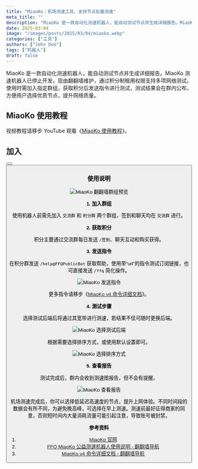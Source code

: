 ```yaml
---
title: "MiaoKo：机场测速工具，支持节点批量测速"
meta_title: ""
description: "MiaoKo 是一款自动化测速机器人，能自动测试节点并生成详细报告。MiaoKo 测速机器人已停止开发，现由翻翻墙维护，通过积分制租用权限支持多项网络测试。使用时需加入指定群组，获取积分后发送指令进行测试，测试结果会在群内公布，方便用户选择优质节点，提升网络质量。"
date: 2025-03-04
image: "/images/posts/2025/03/04/miaoko.webp"
categories: ["工具"]
authors: ["John Doe"]
tags: ["机器人"]
draft: false
---
```


MiaoKo 是一款自动化测速机器人，能自动测试节点并生成详细报告。MiaoKo 测速机器人已停止开发，现由翻翻墙维护，通过积分制租用权限支持多项网络测试。使用时需加入指定群组，获取积分后发送指令进行测试，测试结果会在群内公布，方便用户选择优质节点，提升网络质量。

## MiaoKo 使用教程

<Notice type="tip">视频教程请移步 YouTube 观看《[MiaoKo 使用教程](https://youtu.be/CGfgnxcbAj8)》。</Notice>

## 加入

<Button label="翻翻墙交流群组" link="https://t.me/FFQGroup" style="solid" />
<Button label="翻翻墙积分群组" link="https://t.me/FFQMiaokoPublic" style="solid" />

### 使用说明

<Image
    src="/images/posts/2025/03/04/miaoko-preview.webp"
    alt="MiaoKo 翻翻墙群组预览"
/>

**1. 加入群组**

使用机器人前需先加入 `交流群` 和 `积分群` 两个群组，签到和聊天均在 `交流群` 进行。

**2. 获取积分**

积分主要通过交流群每日发送 `/签到`、聊天互动和购买获得。

**3. 发送指令**

在积分群发送 `/help@FFQPublicBot` 获取帮助，使用带“url”的指令测试订阅链接，也可直接发送 `/ffq` 简化操作。

<Image
    src="/images/posts/2025/03/04/miaoko-fa-song-zhi-ling.webp"
    alt="MiaoKo 发送指令"
/>

<Notice type="tip">更多指令请移步《[MiaoKo v4 命令详细文档](https://www.ffq.la/1216.html)》。</Notice>

**4. 测试步骤**

选择测试后端后将通过其宽带进行测速，若结果不佳可随时更换后端。

<Image
    src="/images/posts/2025/03/04/miaoko-xuan-ze-ce-shi-hou-duan.webp"
    alt="MiaoKo 选择测试后端"
/>

根据需要选择排序方式，或使用默认设置即可。

<Image
    src="/images/posts/2025/03/04/miaoko-xuan-ze-pai-xu-fang-shi.webp"
    alt="MiaoKo 选择排序方式"
/>

**5. 查看报告**

测试完成后，群内会收到测速图报告，但不会有提醒。

<Image
    src="/images/posts/2025/03/04/miaoko-cha-kan-bao-gao.webp"
    alt="MiaoKo 查看报告"
/>

机场测速完成后，你可以选择低延迟高速度的节点，提升上网体验。不同时间段的数据会有所不同，为避免晚高峰，可选择在早上测速。测速前最好征得商家的同意，否则短时间内大量消耗流量可能引起注意，导致账号被封禁。

**参考资料**

1. [MiaoKo 官网](https://www.miaoko.net/)
2. [FFQ MiaoKo 公益测速机器人使用说明 - 翻翻墙导航](https://www.ffq.la/1180.html)
3. [MiaoKo v4 命令详细文档 - 翻翻墙导航](https://www.ffq.la/1216.html)